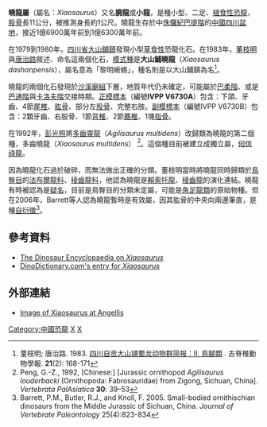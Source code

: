 {{Automatic Taxobox
| taxon = Xiaosaurus
| fossil_range = {{fossil_range|169|163}}中[[侏儸紀|侏儸紀]]
| image = 
| image_caption = 
| authority = [[董枝明|Dong]] and Tang, 1983
| type_species = '''大山鋪曉龍<br>''Xiaosaurus dashanpensis'''''
| type_species_authority = Dong and Tang, 1983
}}

'''曉龍屬'''（屬名：''Xiaosaurus''）又名'''膮龍'''或'''小龍'''，是種小型、二足、[[植食性|植食性]][[恐龍|恐龍]]，[[股骨|股骨]]長11公分，被推測身長約1公尺。曉龍生存於中[[侏儸紀|侏儸紀]][[巴提階|巴提階]]的[[中國|中國]][[四川盆地|四川盆地]]，接近1億6900萬年前到1億6300萬年前。

在1979到1980年，[[四川省|四川省]][[大山鋪鎮|大山鋪鎮]]發現小型[[草食性|草食性]]恐龍化石。在1983年，[[董枝明|董枝明]]與[[唐治路|唐治路]]敘述、命名這兩個化石，[[模式種|模式種]]是'''大山鋪曉龍'''（''Xiaosaurus dashanpensis''），屬名意為「黎明蜥蜴」，種名則是以大山鋪鎮為名<ref>蕫枝明; 唐治路. 1983. [http://www.ivpp.cas.cn/cbw/gjzdwxb/xbwzxz/200909/P020091009371826447807.pdf 四川自贡大山铺蜀龙动物群简报：II. 鳥腳類] {{Wayback|url=http://www.ivpp.cas.cn/cbw/gjzdwxb/xbwzxz/200909/P020091009371826447807.pdf |date=20170326230706 }}. 古脊椎動物學報. '''21'''(2): 168-171</ref>。

曉龍的兩個化石發現於[[沙溪廟組|沙溪廟組]]下層，地質年代仍未確定，可能屬於[[巴柔階|巴柔階]]、或是[[巴通階|巴通階]]與[[卡洛夫階|卡洛夫階]]交接時期。[[正模標本|正模標本]]（編號'''IVPP V6730A'''）包含：下頜、牙齒、4節[[尾椎|尾椎]]、[[肱骨|肱骨]]、部分左[[股骨|股骨]]、完整右肢。[[副模標本|副模標本]]（編號IVPP V6730B）包含：2顆牙齒、右股骨、1節[[背椎|背椎]]、2節[[薦椎|薦椎]]、1塊[[指骨|指骨]]。

在1992年，[[彭光照|彭光照]]將[[何信祿龍|多齒靈龍]]（''Agilisaurus multidens''）改歸類為曉龍的第二個種，多齒曉龍（''Xiaosaurus multidens''）
<ref>Peng, G.-Z., 1992, [Chinese:] [Jurassic ornithopod ''Agilisaurus louderbacki'' (Ornithopoda: Fabrosauridae) from Zigong, Sichuan, China]. ''Vertebrata PalAsiatica'' '''30''': 39–53</ref>。這個種目前被建立成獨立屬，[[何信祿龍|何信祿龍]]。

因為曉龍化石過於破碎，而無法做出正確的分類。董枝明當時將曉龍同時歸類於[[鳥臀目|鳥臀目]]的[[法布爾龍科|法布爾龍科]]、[[稜齒龍科|稜齒龍科]]，他認為曉龍是[[賴索托龍|賴索托龍]]、[[稜齒龍|稜齒龍]]的演化連結。曉龍有時被認為是[[疑名|疑名]]，目前是鳥臀目的分類未定屬，可能是[[角足龍類|角足龍類]]的原始物種。但在2006年，Barrett等人認為曉龍暫時是有效屬，因其肱骨的中央向兩邊筆直，是種[[自衍徵|自衍徵]]<ref>Barrett, P.M., Butler, R.J., and Knoll, F. 2005. Small-bodied ornithischian dinosaurs from the Middle Jurassic of Sichuan, China. ''Journal of Vertebrate Paleontology'' 25(4):823-834</ref>。

==參考資料==
{{reflist}}
*[https://web.archive.org/web/20090301062758/http://www.dinoruss.org/de_4/5ce89c3.htm The Dinosaur Encyclopaedia on ''Xiaosaurus'']
*[http://www.dinodictionary.com/dinos_wz.asp DinoDictionary.com's entry for ''Xiaosaurus''] {{Wayback|url=http://www.dinodictionary.com/dinos_wz.asp |date=20071002113220 }}

==外部連結==
*[https://web.archive.org/web/20071007155218/http://www.angellis.net/Web/DNR/xiaosauru.JPG Image of Xiaosaurus at Angellis]
{{鳥臀目}}
{{Taxonbar|from=Q1203400}}

[[Category:中國恐龍|Category:中國恐龍]]
[[Category:侏羅紀恐龍|X]]
[[Category:鳥臀目|X]]